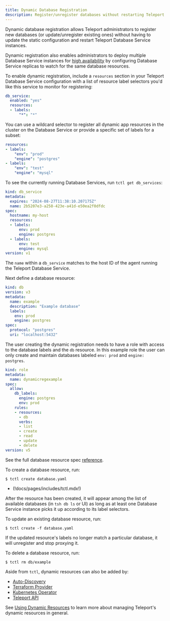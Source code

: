 ```yaml
---
title: Dynamic Database Registration
description: Register/unregister databases without restarting Teleport.
---
```


Dynamic database registration allows Teleport administrators to register new
databases (or update/unregister existing ones) without having to update the
static configuration and restart Teleport Database Service instances. 

Dynamic registration also enables administrators to deploy multiple Database
Service instances for [high availability](./ha.mdx) by configuring Database
Service replicas to watch for the same database resources.

To enable dynamic registration, include a `resources` section in your Teleport
Database Service configuration with a list of resource label selectors you'd like this
service to monitor for registering:

```yaml
db_service:
  enabled: "yes"
  resources:
  - labels:
      "*": "*"
```

You can use a wildcard selector to register all dynamic app resources in the cluster
on the Database Service or provide a specific set of labels for a subset:

```yaml
resources:
- labels:
    "env": "prod"
    "engine": "postgres"
- labels:
    "env": "test"
    "engine": "mysql"
```

To see the currently running Database Services, run `tctl get db_services`:

```yaml
kind: db_service
metadata:
  expires: "2024-08-27T11:38:10.207175Z"
  name: 2b5207e3-a258-423e-a41d-e50ea2f0dfdc
spec:
  hostname: my-host
  resources:
  - labels:
      env: prod
      engine: postgres
  - labels:
      env: test
      engine: mysql
version: v1
```

The `name` within a `db_service` matches to the host ID of the agent running the Teleport Database Service.

Next define a database resource:

```yaml
kind: db
version: v3
metadata:
  name: example
  description: "Example database"
  labels:
    env: prod
    engine: postgres
spec:
  protocol: "postgres"
  uri: "localhost:5432"
```

The user creating the dynamic registration needs to have a role with access to the 
database labels and the `db` resource.  In this example role the user can only
create and maintain databases labeled `env: prod` and `engine: postgres`.
```yaml
kind: role
metadata:
  name: dynamicregexample
spec:
  allow:
    db_labels:
      engine: postgres
      env: prod
    rules:
    - resources:
      - db
      verbs:
      - list
      - create
      - read
      - update
      - delete
version: v5
```

See the full database resource spec [reference](../../../reference/agent-services/database-access-reference/configuration.mdx).

To create a database resource, run:

```code
$ tctl create database.yaml
```

- (!docs/pages/includes/tctl.mdx!)

After the resource has been created, it will appear among the list of available
databases (in `tsh db ls` or UI) as long as at least one Database Service
instance picks it up according to its label selectors.

To update an existing database resource, run:

```code
$ tctl create -f database.yaml
```

If the updated resource's labels no longer match a particular database, it
will unregister and stop proxying it.

To delete a database resource, run:

```code
$ tctl rm db/example
```

Aside from `tctl`, dynamic resources can also be added by:
- [Auto-Discovery](../../auto-discovery/databases.mdx)
- [Terraform Provider](../../../admin-guides/infrastructure-as-code/terraform-provider.mdx)
- [Kubernetes Operator](../../../admin-guides/infrastructure-as-code/teleport-operator.mdx)
- [Teleport API](../../../admin-guides/api/api.mdx)

See [Using Dynamic Resources](../../../admin-guides/infrastructure-as-code.mdx) to learn
more about managing Teleport's dynamic resources in general.

